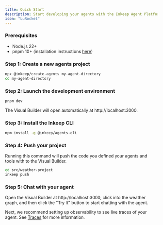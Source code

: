 ```yaml
---
title: Quick Start
description: Start developing your agents with the Inkeep Agent Platform
icon: "LuRocket"    
---
```


### Prerequisites

- Node.js 22+
- pnpm 10+ (installation instructions [here](https://pnpm.io/installation))

### Step 1: Create a new agents project

```bash
npx @inkeep/create-agents my-agent-directory 
cd my-agent-directory
```

### Step 2: Launch the development environment

```bash
pnpm dev
```

The Visual Builder will open automatically at http://localhost:3000.

### Step 3: Install the Inkeep CLI

```bash
npm install -g @inkeep/agents-cli
```

### Step 4: Push your project

Running this command will push the code you defined your agents and tools with to the Visual Builder.

```bash
cd src/weather-project
inkeep push
```

### Step 5: Chat with your agent

Open the Visual Builder at http://localhost:3000, click into the weather graph, and then click the "Try It" button to start chatting with the agent.

Next, we recommend setting up observability to see live traces of your agent. See [Traces](/quick-start/traces) for more information.
